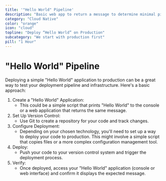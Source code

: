 ```yaml
---
title: '"Hello World" Pipeline'
description: "Basic web app to return a message to determine minimal pipeline required to deploy and consume the app in a production environment"
category: "Cloud Native"
color: "orange"
icon: "cloud"
topline: "Deploy “Hello World” on Production"
subcategory: "We start with production first"
pill: "1 Hour"
---
```



# "Hello World" Pipeline

Deploying a simple "Hello World" application to production can be a great way to test your deployment pipeline and infrastructure. Here's a basic approach:

1. Create a "Hello World" Application:
   - This could be a simple script that prints "Hello World" to the console or a web application that returns the same message.
1. Set Up Version Control:
   - Use Git to create a repository for your code and track changes.
1. Configure Deployment:
   - Depending on your chosen technology, you'll need to set up a way to deploy your code to production. This might involve a simple script that copies files or a more complex configuration management tool.
1. Deploy:
   - Push your code to your version control system and trigger the deployment process.
1. Verify:
   - Once deployed, access your "Hello World" application (console or web interface) and confirm it displays the expected message.
